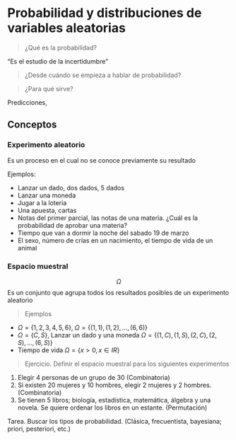 # Probabilidad y distribuciones de variables aleatorias

> ¿Qué es la probabilidad?

"Es el estudio de la incertidumbre"

> ¿Desde cuándo se empieza a hablar de probabilidad?



> ¿Para qué sirve?

Predicciones, 

## Conceptos

### Experimento aleatorio 

Es un proceso en el cual no se conoce previamente su resultado

Ejemplos:

  - Lanzar un dado, dos dados, 5 dados
  - Lanzar una moneda
  - Jugar a la loteria
  - Una apuesta, cartas
  - Notas del primer parcial, las notas de una materia. ¿Cuál es la probabilidad de aprobar una materia?
  - Tiempo que van a dormir la noche del sabado 19 de marzo 
  - El sexo, número de crías en un nacimiento, el tiempo de vida de un animal
  
### Espacio muestral

$$\Omega$$
Es un conjunto que agrupa todos los resultados posibles de un experimento aleatorio  
  
> Ejemplos  

  - $\Omega=\{1,2,3,4,5,6\}$, $\Omega=\{(1,1),(1,2),\ldots,(6,6)\}$
  - $\Omega=\{C,S\}$, Lanzar un dado y una moneda $\Omega=\{(1,C),(1,S),(2,C),(2,S),\ldots,(6,S)\}$
  - Tiempo de vida $\Omega=\{x>0, x\in IR\}$

> Ejercicio. Definir el espacio muestral para los siguientes experimentos

  1. Elegir 4 personas de un grupo de 30 (Combinatoria)
  2. Si existen 20 mujeres y 10 hombres, elegir 2 mujeres y 2 hombres. (Combinatoria)
  3. Se tienen 5 libros; biología, estadística, matemática, álgebra y una novela. Se quiere ordenar los libros en un estante. (Permutación)

Tarea. Buscar los tipos de probabilidad. (Clásica, frecuentista, bayesiana; priori, pesteriori, etc.)
  
  
  